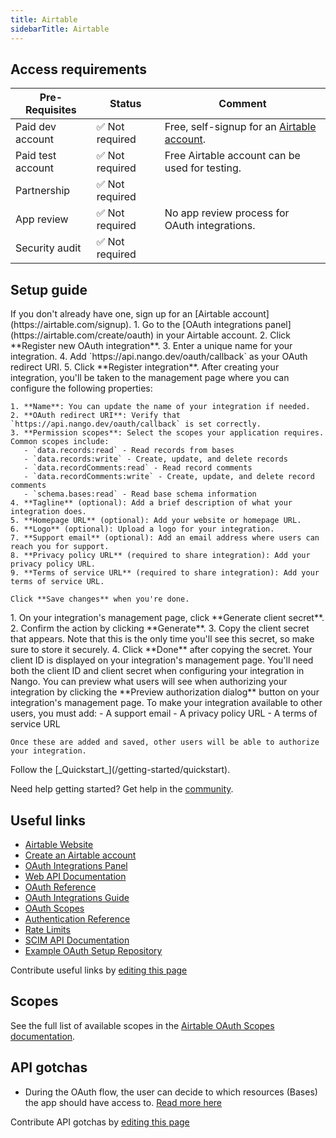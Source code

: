```yaml
---
title: Airtable
sidebarTitle: Airtable
---
```



<Overview />
<PreBuiltTooling />
<PreBuiltUseCases />

## Access requirements
| Pre-Requisites | Status | Comment|
| - | - | - |
| Paid dev account | ✅ Not required | Free, self-signup for an [Airtable account](https://airtable.com/signup). |
| Paid test account | ✅ Not required | Free Airtable account can be used for testing. |
| Partnership | ✅ Not required | |
| App review | ✅ Not required | No app review process for OAuth integrations. |
| Security audit | ✅ Not required | |


## Setup guide

<Steps>
  <Step title="Create an Airtable account">
    If you don't already have one, sign up for an [Airtable account](https://airtable.com/signup).
  </Step>
  <Step title="Register a new OAuth integration">
    1. Go to the [OAuth integrations panel](https://airtable.com/create/oauth) in your Airtable account.
    2. Click **Register new OAuth integration**.
    3. Enter a unique name for your integration.
    4. Add `https://api.nango.dev/oauth/callback` as your OAuth redirect URI.
    5. Click **Register integration**.
  </Step>
  <Step title="Configure your OAuth integration">
    After creating your integration, you'll be taken to the management page where you can configure the following properties:

    1. **Name**: You can update the name of your integration if needed.
    2. **OAuth redirect URI**: Verify that `https://api.nango.dev/oauth/callback` is set correctly.
    3. **Permission scopes**: Select the scopes your application requires. Common scopes include:
       - `data.records:read` - Read records from bases
       - `data.records:write` - Create, update, and delete records
       - `data.recordComments:read` - Read record comments
       - `data.recordComments:write` - Create, update, and delete record comments
       - `schema.bases:read` - Read base schema information
    4. **Tagline** (optional): Add a brief description of what your integration does.
    5. **Homepage URL** (optional): Add your website or homepage URL.
    6. **Logo** (optional): Upload a logo for your integration.
    7. **Support email** (optional): Add an email address where users can reach you for support.
    8. **Privacy policy URL** (required to share integration): Add your privacy policy URL.
    9. **Terms of service URL** (required to share integration): Add your terms of service URL.

    Click **Save changes** when you're done.
  </Step>
  <Step title="Generate a client secret">
    1. On your integration's management page, click **Generate client secret**.
    2. Confirm the action by clicking **Generate**.
    3. Copy the client secret that appears. Note that this is the only time you'll see this secret, so make sure to store it securely.
    4. Click **Done** after copying the secret.
  </Step>
  <Step title="Obtain your client ID">
    Your client ID is displayed on your integration's management page. You'll need both the client ID and client secret when configuring your integration in Nango.
  </Step>
  <Step title="Preview the user authorization dialog">
    You can preview what users will see when authorizing your integration by clicking the **Preview authorization dialog** button on your integration's management page.
  </Step>
  <Step title="Make your integration available to users">
    To make your integration available to other users, you must add:
    - A support email
    - A privacy policy URL
    - A terms of service URL

    Once these are added and saved, other users will be able to authorize your integration.
  </Step>
  <Step title="Next">
    Follow the [_Quickstart_](/getting-started/quickstart).
  </Step>
</Steps>

<Tip>Need help getting started? Get help in the [community](https://nango.dev/slack).</Tip>


## Useful links
- [Airtable Website](https://airtable.com/)
- [Create an Airtable account](https://airtable.com/signup)
- [OAuth Integrations Panel](https://airtable.com/create/oauth)
- [Web API Documentation](https://airtable.com/developers/web/api/introduction)
- [OAuth Reference](https://airtable.com/developers/web/api/oauth-reference)
- [OAuth Integrations Guide](https://airtable.com/developers/web/guides/oauth-integrations)
- [OAuth Scopes](https://airtable.com/developers/web/api/scopes)
- [Authentication Reference](https://airtable.com/developers/web/api/authentication)
- [Rate Limits](https://airtable.com/developers/web/api/rate-limits)
- [SCIM API Documentation](https://airtable.com/developers/web/api/scim-overview)
- [Example OAuth Setup Repository](https://github.com/Airtable/oauth-example)

<Note>Contribute useful links by [editing this page](https://github.com/nangohq/nango/tree/master/docs-v2/integrations/all/airtable.mdx)</Note>

## Scopes

See the full list of available scopes in the [Airtable OAuth Scopes documentation](https://airtable.com/developers/web/api/scopes).


## API gotchas

-   During the OAuth flow, the user can decide to which resources (Bases) the app should have access to. [Read more here](https://airtable.com/developers/web/api/oauth-reference#resources)

<Note>Contribute API gotchas by [editing this page](https://github.com/nangohq/nango/tree/master/docs-v2/integrations/all/airtable.mdx)</Note>
